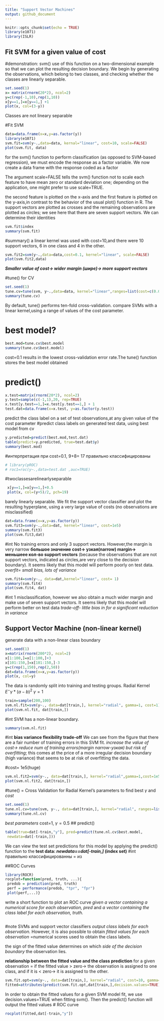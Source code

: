 ---
title: "Support Vector Machines"
output: github_document
---

```{r setup, include=FALSE}
knitr::opts_chunk$set(echo = TRUE)
library(e1071)
library(ISLR)
```

## Fit SVM for a given value of cost

#demonstration: svm()
 use of this function on a two-dimensional example so that we can plot the resulting
 decision boundary. We begin by generating the observations, which belong
 to two classes, and checking whether the classes are linearly separable.
```{r}
set.seed(1)
x= matrix(rnorm(20*2), ncol=2)
y=c(rep(-1,10),rep(1,10))
x[y==1,]=x[y==1,] +1
plot(x, col=(3-y))

```
Classes are not lineary separable

#Fit SVM
```{r}
data=data.frame(x=x,y=as.factor(y))
library(e1071)
svm.fit=svm(y~.,data=data, kernal="linear", cost=10, scale=FALSE)
plot(svm.fit, data)
```

 for the svm() function to perform classification (as opposed to SVM-based
 regression), we must encode the response as a factor variable. We now
 create a data frame with the response coded as a factor
 
 The argument scale=FALSE tells the svm() function not to scale each feature
 to have mean zero or standard deviation one; depending on the application,
 one might prefer to use scale=TRUE.
 
 the second feature is plotted on the
 x-axis and the first feature is plotted on the y-axis,in contrast to the behavior of
 the usual plot() function in R.
 The support vectors are plotted as crosses
 and the remaining observations are plotted as circles; we see here that there
 are seven support vectors. We can determine their identities
```{r}
svm.fit$index
summary(svm.fit)
```
#summary()
a linear kernel was used with cost=10,and there were 10 support vectors, 6 in one class and 4 in the other.
```{r}
svm.fit2=svm(y~.,data=data,cost=0.1, kernel="linear", scale=FALSE)
plot(svm.fit2,data)
```
***Smaller value of cost-> wider margin (шире)-> more support vectors***

#tune() for CV
```{r}
set.seed(1)
tune.cv=tune(svm, y~.,data=data, kernel="linear",ranges=list(cost=c(0.001, 0.01, 0.1, 1,5,10,100)))
summary(tune.cv)
```

 By default, tune() performs ten-fold cross-validation. 
 compare SVMs with a linear
 kernel,using a range of values of the cost parameter.
 
# best model?
```{r}
best.mod=tune.cv$best.model
summary(tune.cv$best.model)
```

cost=0.1 results in the lowest cross-validation error rate.The
 tune() function stores the best model obtained
 
# predict()
```{r}
x.test=matrix(rnorm(20*2), ncol=2)
y.test=sample(c(-1,1),20, rep=TRUE)
x.test[y.test==1,]=x.test[y.test==1,] + 1
test.dat=data.frame(x=x.test, y=as.factor(y.test))
```

predict the class label on a set of test observations,at any given value of the cost parameter
#predict class labels on generated test data, using best model from cv
```{r}
y.predicted=predict(best.mod,test.dat)
table(predict=y.predicted, true=test.dat$y)
summary(best.mod)
```
#интерпретация
при cost=0.1, 9+8= 17 правильно классифицированы
```{r}
# library(pROC)
# roc1=roc(y~.,data=test.dat ,auc=TRUE)
```

#twoclassesarelinearlyseparable
```{r}
 x[y==1,]=x[y==1,]+0.5
 plot(x, col=(y+5)/2, pch=19)
```
barely linearly separable.
We fit the support vector classifier and plot the resulting hyperplane, using a very large value of costs (no observations are misclassified)
```{r}
dat=data.frame(x=x,y=as.factor(y))
svm.fit3=svm(y~.,data=dat, kernel="linear", cost=1e5)
summary(svm.fit3)
plot(svm.fit3,dat)
```
#int
 No training errors and only 3 support vectors.
 However,the margin is very narrow
 **большое значение cost-> узкая(narrow) margin-> меньшеее кол-во support vectors**
 (because
 the observations that are not support vectors, indicated as circles,are very  close to the decision boundary). It seems likely that this model will perform
 poorly on test data. 
 *overfit= small bias, lots of variance*
```{r}
svm.fit4=svm(y~., data=dat,kernel="linear", cost= 1)
summary(svm.fit4)
plot(svm.fit4, dat)
```
#int
1 misclassification, however  we also obtain
 a much wider margin and make use of seven support vectors. It seems
 likely that this model will perform better on test data
*trade-off- little bias in for a significant reduction in variance* 

## Support Vector Machine (non-linear kernel)

generate data with a non-linear class boundary
```{r}
set.seed(1)
x=matrix(rnorm(200*2), ncol=2)
x[1:100,]=x[1:100,]+3
x[101:150,]=x[101:150,]-3
y=c(rep(1,150),rep(2,50))
dat=data.frame(x=x,y=as.factor(y))
plot(x, col=y)
```
The data is randomly split into training and testing groups. 
Radial Kernel $E^-\gamma*(a-b)^2$
$\gamma=1$

```{r}
train=sample(200,100)
svm.nl.fit=svm(y~., data=dat[train,], kernel="radial", gamma=1, cost=1)
plot(svm.nl.fit, dat[train,])
```
#int
SVM has a non-linear boundary.
```{r}
summary(svm.nl.fit)
```
#int
**bias variance flexibility trade-off**
We can see from the figure that there are a fair number of training errors
 in this SVM fit.
*increase the value of cost-> reduce num of training errors(margin narrow-узкая) but risk of overfitting*;
this comes at the price of a more irregular decision boundary (high variance) that seems to be at risk of overfitting the data.

#cost= 1e5(huge)
```{r}
svm.nl.fit2=svm(y~., data=dat[train,], kernel="radial",gamma=1,cost=1e5)
plot(svm.nl.fit2, dat[train,])

```
#tune() = Cross Validation for Radial Kernel's parameters
to find best $\gamma$ and $cost$
```{r}
set.seed(1)
tune.nl.cv=tune(svm, y~., data=dat[train,], kernel="radial", ranges=list(cost=c(0.1,1,10,100,1000),  gamma=c(0.1,0.2,0.3,0.4,0.5,1,2,3,4,6,7,8,9,10)))
summary(tune.nl.cv)
```
*best parameters* cost=1, $\gamma=0.5$
## predict()
```{r}
table(true=dat[-train,"y"], pred=predict(tune.nl.cv$best.model,
 newdata=dat[-train,]))
```

We can view the test set predictions for this model by applying the predict()
 function to the **test data: *newdata==dat[-train,]* (index set)**
#int
правильно классифицированны = из 

##ROC Curves
```{r}
library(ROCR)
rocplot=function(pred, truth, ...){
 predob = prediction(pred, truth)
 perf = performance(predob, "tpr", "fpr")
 plot(perf,...)}
```
write a short function to plot an ROC curve
*given a vector containing a numerical score for each observation, pred*
and
 *a vector containing the class label for each observation, truth.*
```{r}

```
#note
SVMs and support vector classifiers *output class labels for each observation.*
However, it is also possible to obtain *fitted values for each observation*
=numerical scores used to obtain the class labels. 

 the sign of the fitted value determines
 on which *side of the decision boundary* the observation lies. 
 
 **relationship between the fitted value and the class prediction** for a given
 observation =
 if the fitted value > zero-> the observation is assigned to one class, 
 and 
 if it is < zero-> it is assigned to the other. 
```{r}
svm.fit.opt=svm(y~., data=dat[train,], kernel="radial", cost=10, gamma=0.1, decision.values=T)
fitted=attributes(predict(svm.fit.opt,dat[train,],decision.values=TRUE))$decision.values
```
 In order to obtain the fitted values for a given SVM model fit, we
 use decision.values=TRUE when fitting svm(). Then the predict() function
 will output the fitted values
# ROC curve
```{r}

rocplot(fitted,dat[-train,"y"])
```
